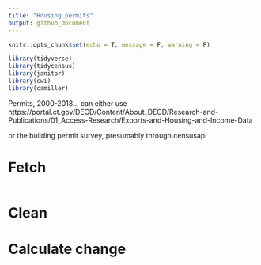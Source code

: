 ```yaml
---
title: "Housing permits"
output: github_document
---
```


```r
knitr::opts_chunk$set(echo = T, message = F, warning = F)
```

```r
library(tidyverse)
library(tidycensus)
library(janitor)
library(cwi)
library(camiller)
```

Permits, 2000-2018... can either use https://portal.ct.gov/DECD/Content/About_DECD/Research-and-Publications/01_Access-Research/Exports-and-Housing-and-Income-Data

or the building permit survey, presumably through censusapi

# Fetch

```r

```

# Clean

# Calculate change